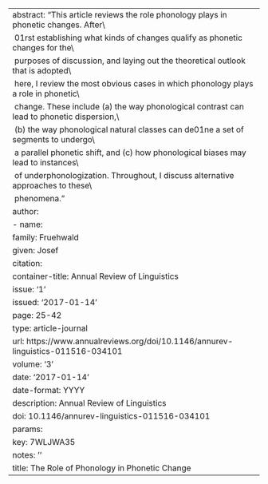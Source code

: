 ---
abstract: "This article reviews the role phonology plays in phonetic changes. After\
  \ \uFB01rst establishing what kinds of changes qualify as phonetic changes for the\
  \ purposes of discussion, and laying out the theoretical outlook that is adopted\
  \ here, I review the most obvious cases in which phonology plays a role in phonetic\
  \ change. These include (a) the way phonological contrast can lead to phonetic dispersion,\
  \ (b) the way phonological natural classes can de\uFB01ne a set of segments to undergo\
  \ a parallel phonetic shift, and (c) how phonological biases may lead to instances\
  \ of underphonologization. Throughout, I discuss alternative approaches to these\
  \ phenomena."
author:
- name:
    family: Fruehwald
    given: Josef
citation:
  container-title: Annual Review of Linguistics
  issue: '1'
  issued: '2017-01-14'
  page: 25-42
  type: article-journal
  url: https://www.annualreviews.org/doi/10.1146/annurev-linguistics-011516-034101
  volume: '3'
date: '2017-01-14'
date-format: YYYY
description: Annual Review of Linguistics
doi: 10.1146/annurev-linguistics-011516-034101
params:
  key: 7WLJWA35
  notes: ''
title: The Role of Phonology in Phonetic Change
---